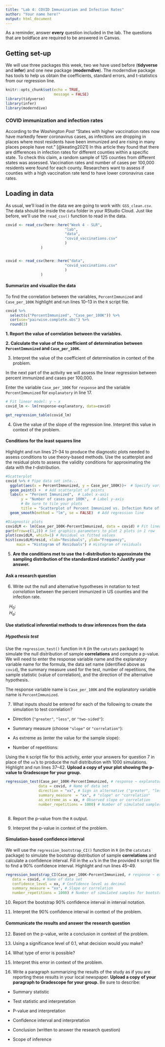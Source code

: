 ```yaml
---
title: "Lab 4: COVID Immunization and Infection Rates"
author: "Your name here!"
output: html_document
---
```


As a reminder, answer **every** question included in the lab. The questions that
are boldface are required to be answered in Canvas. 

## Getting set-up

We will use three packages this week, two we have used before (**tidyverse**
and **infer**) and one new package (**moderndive**). The moderndive package 
has tools to help us obtain the coefficients, standard errors, and t-statistics
from our regression line. 

```r
knitr::opts_chunk$set(echo = TRUE, 
                      message = FALSE)
library(tidyverse)
library(infer)
library(moderndive)
```


### COVID immunization and infection rates

According to the *Washington Post* "States with higher vaccination rates now 
have markedly fewer coronavirus cases, as infections are dropping in places
where most residents have been immunized and are rising in many places people
have not." [@keating2021] In this article they found that there are differences
in infection rates for different counties within a specific state. To check this
claim, a random sample of 125 counties from different states was assessed. 
Vaccination rates and number of cases per 100,000 residents were found for each
county.  Researchers want to assess if counties with a high vaccination rate
tend to have lower coronavirus case rates.

## Loading in data

As usual, we'll load in the data we are going to work with: `GSS_clean.csv`.
The data should be inside the `data` folder in your RStudio Cloud. Just like
before, we'll use the `read_csv()` function to read in the data. 

```r
covid <- read_csv(here::here("Week 4 - SLR", 
                           "lab",
                           "data", 
                           "covid_vaccinations.csv"
                           )
                )


covid <- read_csv(here::here("data", 
                           "covid_vaccinations.csv"
                           )
                )
```


#### Summarize and visualize the data {-} 

To find the correlation between the variables, `PercentImmunized` and `Case_per_100K` highlight and run lines 10--13 in the `R` script file.

```r
covid %>% 
  select(c("PercentImmunized", "Case_per_100K")) %>%
  cor(use="pairwise.complete.obs") %>%
  round(3)
```

__1.  Report the value of correlation between the variables.__ 

__2. Calculate the value of the coefficient of determination between `PercentImmunized` and `Case_per_100K`.__

3. Interpret the value of the coefficient of determination in context of the
problem.

In the next part of the activity we will assess the linear regression between
percent immunized and cases per 100,000.  

Enter the variable `Case_per_100K` for `response` and the variable `PercentImmunized` for `explanatory` in line 17.  

```r
# Fit linear model: y ~ x
covid_lm <- lm(response~explanatory, data=covid)

get_regression_table(covid_lm)
```

4. Give the value of the slope of the regression line.  Interpret this value in context of the problem.
\vspace{0.6in}

#### Conditions for the least squares line {-}

Highlight and run lines 21--34 to produce the diagnostic plots needed to assess conditions to use theory-based methods.  Use the scatterplot and the residual plots to assess the validity conditions for approximating the data with the $t$-distribution.

```r
#Scatterplot
covid %>% # Pipe data set into...
  ggplot(aes(x = PercentImmunized, y = Case_per_100K))+  # Specify variables
  geom_point() +  # Add scatterplot of points
  labs(x = "Percent Immunized",  # Label x-axis
       y = "Number of cases per 100K",  # Label y-axis
       # Be sure to tile your plots
       title = "Scatterplot of Percent Immunized vs. Infection Rate of COVID in US Counties") + 
  geom_smooth(method = "lm", se = FALSE)  # Add regression line

#Diagnostic plots
covidLM <- lm(Case_per_100K~PercentImmunized, data = covid) # Fit linear regression model
par(mfrow=c(1,2)) # Set graphics parameters to plot 2 plots in 1 row
plot(covidLM, which=1) # Residual vs fitted values
hist(covidLM$resid, xlab="Residuals", ylab="Frequency",
     main = "Histogram of Residuals") # Histogram of residuals
```

5. **Are the conditions met to use the $t$-distribution to approximate the sampling distribution of the standardized statistic? Justify your answer.**

\vspace{1.5in}

#### Ask a research question {-}

6. Write out the null and alternative hypotheses in notation to test *correlation* between the percent immunized in US counties and the infection rate.

|    $H_0:$

|    $H_a:$

#### Use statistical inferential methods to draw inferences from the data {-}

##### Hypothesis test {-}

Use the `regression_test()` function in `R` (in the `catstats` package) to simulate the null distribution of sample **correlations** and compute a p-value.  We will need to enter the response variable name and the explanatory variable name for the formula, the data set name (identified above as `covid`), the summary measure used for the test, number of repetitions, the sample statistic (value of correlation), and the direction of the alternative hypothesis.

The response variable name is `Case_per_100K` and the explanatory variable name is `PercentImmunized`.

7. What inputs should be entered for each of the following to create the simulation to test correlation?

\vspace{.5 mm}

* Direction (`"greater"`, `"less"`, or `"two-sided"`):

\vspace{.2in}

* Summary measure (choose `"slope"` or `"correlation"`):

\vspace{.2in}
* As extreme as (enter the value for the sample slope):

\vspace{0.2in}

* Number of repetitions:
    
\vspace{.2in}

Using the `R` script file for this activity, enter your answers for question 7 in place of the `xx`'s to produce the null distribution with 1000 simulations.  Highlight and run lines 37--42.  **Upload a copy of your plot showing the p-value to Gradescope for your group.**

```r
regression_test(Case_per_100K~PercentImmunized, # response ~ explanatory
               data = covid, # Name of data set
               direction = "xx", # Sign in alternative ("greater", "less", "two-sided")
               summary_measure  = "xx", # "slope" or "correlation"
               as_extreme_as = xx, # Observed slope or correlation
               number_repetitions = 1000) # Number of simulated samples for null distribution
       
```

8.  Report the p-value from the `R` output. 
\vspace{0.3in}

9. Interpret the p-value in context of the problem.
\vspace{0.8in}

#### Simulation-based confidence interval {-}

We will use the `regression_bootstrap_CI()` function in `R` (in the `catstats` package) to simulate the bootstrap distribution of sample **correlations** and calculate a confidence interval. Fill in the `xx`'s in the the provided `R` script file to find a 90\% confidence interval. Highlight and run lines 45--49. 

```r
regression_bootstrap_CI(Case_per_100K~PercentImmunized, # response ~ explanatory
   data = covid, # Name of data set
   confidence_level = xx, # Confidence level as decimal
   summary_measure = "xx", # Slope or correlation
   number_repetitions = 1000) # Number of simulated samples for bootstrap distribution
```
10.  Report the bootstrap 90\% confidence interval in interval notation.  
\vspace{0.5in}

11. Interpret the 90\% confidence interval in context of the problem.
\vspace{0.8in}
   
#### Communicate the results and answer the research question {-}

12. Based on the p-value, write a conclusion in context of the problem.

\vspace{.8in}

13. Using a significance level of 0.1, what decision would you make?
\vspace{0.2in}

14. What type of error is possible?
\vspace{0.3in}

15. Interpret this error in context of the problem.
\vspace{0.8in}

16. Write a paragraph summarizing the results of the study as if you are reporting these results in your local newspaper.  **Upload a copy of your paragraph to Gradescope for your group.**  Be sure to describe:

* Summary statistic

* Test statistic and interpretation

* P-value and interpretation

* Confidence interval and interpretation

* Conclusion (written to answer the research question)

* Scope of inference

\vspace{3in}

\newpage